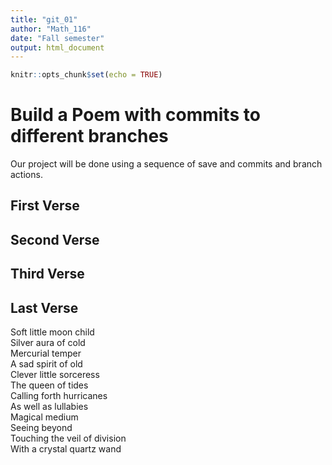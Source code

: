 ---
title: "git_01"
author: "Math_116"
date: "Fall semester"
output: html_document
---

```{r setup, include=FALSE}
knitr::opts_chunk$set(echo = TRUE)
```
# Build a Poem with commits to different branches
Our project will be done using a sequence of save and commits and branch actions.
<!-- Do not modify or change any text in "!--" bracketed areas such as this --- these are instructions to
you, if you change any of this the git program will notice it and compromise your git merging strategy !-->

## First Verse 
<!--Put the first five lines of a poem by Lewis Carrol in this section!-->  


## Second Verse
<!--Put the first five lines of a poem by Robert Frost here!-->  


## Third Verse
<!--Put the first two verses of The Walrus and the Carpenter here!-->


## Last Verse
<!--Put a short poem of your choice 8-20 lines,here!-->

Soft little moon child   
Silver aura of cold   
Mercurial temper   
A sad spirit of old   
Clever little sorceress  
The queen of tides   
Calling forth hurricanes   
As well as lullabies  
Magical medium   
Seeing beyond   
Touching the veil of division   
With a crystal quartz wand  
